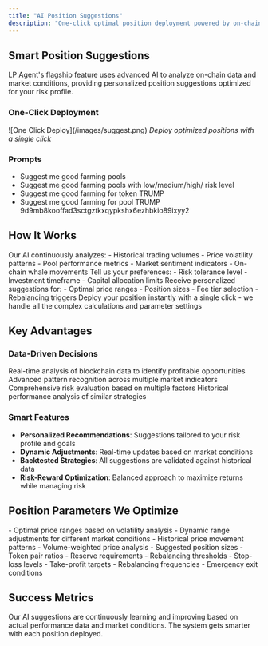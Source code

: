 ```yaml
---
title: "AI Position Suggestions"
description: "One-click optimal position deployment powered by on-chain analytics"
---
```


## Smart Position Suggestions

LP Agent's flagship feature uses advanced AI to analyze on-chain data and market conditions, providing personalized position suggestions optimized for your risk profile.

### One-Click Deployment

<Frame>
  ![One Click Deploy](/images/suggest.png)
  <em>Deploy optimized positions with a single click</em>
</Frame>

### Prompts

- Suggest me good farming pools
- Suggest me good farming pools with low/medium/high/ risk level
- Suggest me good farming for token TRUMP
- Suggest me good farming for pool TRUMP 9d9mb8kooffad3sctgztkxqypkshx6ezhbkio89ixyy2

## How It Works

<Steps>
  <Step title="Data Analysis">
    Our AI continuously analyzes:
    - Historical trading volumes
    - Price volatility patterns
    - Pool performance metrics
    - Market sentiment indicators
    - On-chain whale movements
  </Step>
  <Step title="Risk Profiling">
    Tell us your preferences:
    - Risk tolerance level
    - Investment timeframe 
    - Capital allocation limits
  </Step>
  <Step title="Position Optimization">
    Receive personalized suggestions for:
    - Optimal price ranges
    - Position sizes
    - Fee tier selection
    - Rebalancing triggers
  </Step>
  <Step title="One-Click Deploy">
    Deploy your position instantly with a single click - we handle all the
    complex calculations and parameter settings
  </Step>
</Steps>

## Key Advantages

### Data-Driven Decisions

<CardGroup cols={2}>
  <Card title="On-Chain Analytics" icon="chart-line">
    Real-time analysis of blockchain data to identify profitable opportunities
  </Card>
  <Card title="Market Intelligence" icon="brain">
    Advanced pattern recognition across multiple market indicators
  </Card>
  <Card title="Risk Assessment" icon="shield-check">
    Comprehensive risk evaluation based on multiple factors
  </Card>
  <Card title="Performance Tracking" icon="targetchart-no-axes-combined">
    Historical performance analysis of similar strategies
  </Card>
</CardGroup>

### Smart Features

- **Personalized Recommendations**: Suggestions tailored to your risk profile and goals
- **Dynamic Adjustments**: Real-time updates based on market conditions
- **Backtested Strategies**: All suggestions are validated against historical data
- **Risk-Reward Optimization**: Balanced approach to maximize returns while managing risk

## Position Parameters We Optimize

<AccordionGroup>
  <Accordion title="Price Range Selection">
    - Optimal price ranges based on volatility analysis
    - Dynamic range adjustments for different market conditions
    - Historical price movement patterns
    - Volume-weighted price analysis
  </Accordion>
  
  <Accordion title="Capital Allocation">
    - Suggested position sizes
    - Token pair ratios
    - Reserve requirements
    - Rebalancing thresholds
  </Accordion>

  <Accordion title="Risk Management">
    - Stop-loss levels
    - Take-profit targets
    - Rebalancing frequencies
    - Emergency exit conditions
  </Accordion>
</AccordionGroup>

## Success Metrics

<Statistics>
  <Stat
    title="Average APR Improvement"
    value="+25%"
    description="Compared to manual position management"
  />
  <Stat
    title="Risk Reduction"
    value="40%"
    description="Lower impermanent loss exposure"
  />
  <Stat
    title="Time Saved"
    value="8hrs/week"
    description="Per active position"
  />
</Statistics>

<Note>
  Our AI suggestions are continuously learning and improving based on actual
  performance data and market conditions. The system gets smarter with each
  position deployed.
</Note>
